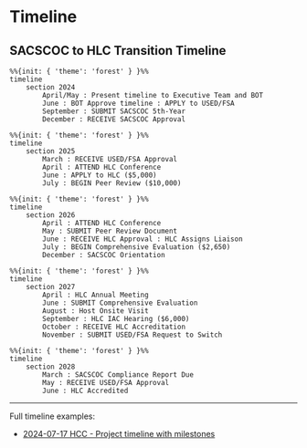 # Timeline

## SACSCOC to HLC Transition Timeline

```mermaid
%%{init: { 'theme': 'forest' } }%%
timeline
    section 2024
        April/May : Present timeline to Executive Team and BOT
        June : BOT Approve timeline : APPLY to USED/FSA
        September : SUBMIT SACSCOC 5th-Year
        December : RECEIVE SACSCOC Approval
```

```mermaid
%%{init: { 'theme': 'forest' } }%%
timeline
    section 2025
        March : RECEIVE USED/FSA Approval
        April : ATTEND HLC Conference
        June : APPLY to HLC ($5,000)
        July : BEGIN Peer Review ($10,000)
```

```mermaid
%%{init: { 'theme': 'forest' } }%%
timeline
    section 2026
        April : ATTEND HLC Conference
        May : SUBMIT Peer Review Document
        June : RECEIVE HLC Approval : HLC Assigns Liaison
        July : BEGIN Comprehensive Evaluation ($2,650)
        December : SACSCOC Orientation
```

```mermaid
%%{init: { 'theme': 'forest' } }%%
timeline
    section 2027
        April : HLC Annual Meeting
        June : SUBMIT Comprehensive Evaluation
        August : Host Onsite Visit
        September : HLC IAC Hearing ($6,000)
        October : RECEIVE HLC Accreditation
        November : SUBMIT USED/FSA Request to Switch
```

```mermaid
%%{init: { 'theme': 'forest' } }%%
timeline
    section 2028
        March : SACSCOC Compliance Report Due
        May : RECEIVE USED/FSA Approval
        June : HLC Accredited
```

---

Full timeline examples:

- [2024-07-17 HCC - Project timeline with milestones](documents/2024-07-17 HCC - Project timeline with milestones HLC.pdf)
